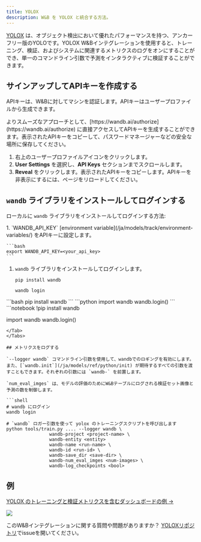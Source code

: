 ```yaml
---
title: YOLOX
description: W&B を YOLOX と統合する方法。
---
```


[YOLOX](https://github.com/Megvii-BaseDetection/YOLOX) は、オブジェクト検出において優れたパフォーマンスを持つ、アンカーフリー版のYOLOです。YOLOX W&Bインテグレーションを使用すると、トレーニング、検証、およびシステムに関連するメトリクスのログをオンにすることができ、単一のコマンドライン引数で予測をインタラクティブに検証することができます。

## サインアップしてAPIキーを作成する

APIキーは、W&Bに対してマシンを認証します。APIキーはユーザープロファイルから生成できます。

<Note>
よりスムーズなアプローチとして、[https://wandb.ai/authorize](https://wandb.ai/authorize) に直接アクセスしてAPIキーを生成することができます。表示されたAPIキーをコピーして、パスワードマネージャーなどの安全な場所に保存してください。
</Note>

1. 右上のユーザープロファイルアイコンをクリックします。
1. **User Settings** を選択し、**API Keys** セクションまでスクロールします。
1. **Reveal** をクリックします。表示されたAPIキーをコピーします。APIキーを非表示にするには、ページをリロードしてください。

## `wandb` ライブラリをインストールしてログインする

ローカルに `wandb` ライブラリをインストールしてログインする方法:

<Tabs>
<Tab title="Command Line">
1. `WANDB_API_KEY` [environment variable](/ja/models/track/environment-variables/) をAPIキーに設定します。

    ```bash
    export WANDB_API_KEY=<your_api_key>
    ```

1. `wandb` ライブラリをインストールしてログインします。

    ```shell
    pip install wandb

    wandb login
    ```
</Tab>
<Tab title="Python">
```bash
pip install wandb
```
```python
import wandb
wandb.login()
```
</Tab>
<Tab title="Python notebook">
```notebook
!pip install wandb

import wandb
wandb.login()
```
</Tab>
</Tabs>

## メトリクスをログする

`--logger wandb` コマンドライン引数を使用して、wandbでのロギングを有効にします。また、[`wandb.init`](/ja/models/ref/python/init) が期待するすべての引数を渡すこともできます。それぞれの引数には `wandb-` を前置します。

`num_eval_imges` は、モデルの評価のためにW&Bテーブルにログされる検証セット画像と予測の数を制御します。

```shell
# wandb にログイン
wandb login

# `wandb` ロガー引数を使って yolox のトレーニングスクリプトを呼び出します
python tools/train.py .... --logger wandb \
                wandb-project <project-name> \
                wandb-entity <entity>
                wandb-name <run-name> \
                wandb-id <run-id> \
                wandb-save_dir <save-dir> \
                wandb-num_eval_imges <num-images> \
                wandb-log_checkpoints <bool>
```

## 例

[YOLOX のトレーニングと検証メトリクスを含むダッシュボードの例 ->](https://wandb.ai/manan-goel/yolox-nano/runs/3pzfeom)

<Frame>
    <img src="/images/integrations/yolox_example_dashboard.png"  />
</Frame>

このW&Bインテグレーションに関する質問や問題がありますか？ [YOLOXリポジトリ](https://github.com/Megvii-BaseDetection/YOLOX)でissueを開いてください。